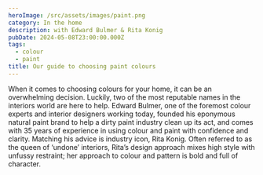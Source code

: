 ```yaml
---
heroImage: /src/assets/images/paint.png
category: In the home
description: with Edward Bulmer & Rita Konig
pubDate: 2024-05-08T23:00:00.000Z
tags:
  - colour
  - paint
title: Our guide to choosing paint colours
---
```


When it comes to choosing colours for your home, it can be an overwhelming decision. Luckily, two of the most reputable names in the interiors world are here to help. Edward Bulmer, one of the foremost colour experts and interior designers working today, founded his eponymous natural paint brand to help a dirty paint industry clean up its act, and comes with 35 years of experience in using colour and paint with confidence and clarity. Matching his advice is industry icon, Rita Konig. Often referred to as the queen of ‘undone’ interiors, Rita’s design approach mixes high style with unfussy restraint; her approach to colour and pattern is bold and full of character.
